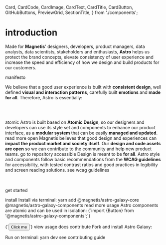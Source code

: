   Card,
  CardCode,
  CardImage,
  CardText,
  CardTitle,
  CardButton,
  GitHubButtons,
  PreviewGrid,
  SectionTitle,
} from './components';


<Meta title="/home" />

# introduction

<GitHubButtons star fork />

Made for **Magnetis**' designers, developers, product managers, data analysts, data scientists, stakeholders and enthusiasts, **Astro** helps us protect the brand concepts, elevate consistency of user experience and increase the speed and efficiency of how we design and build products for our customers.

<SectionTitle>manifesto</SectionTitle>

We believe that a good user experience is built with **consistent design**, well defined **visual and interaction patterns**, carefully built **emotions** and **made for all**.
Therefore, Astro is essentially:

<br /><br />

<Story name="manifesto">
  <PreviewGrid columns={3}>
    <Card>
      <CardImage src={AtomicIllustration} />
      <CardTitle>atomic</CardTitle>
      <CardText>
        Astro is built based on <strong>Atomic Design</strong>, so our designers and developers can
        use its style set and components to enhance our product interface, as a
        <strong>modular system</strong> that can be easily <strong>managed and updated</strong>.
      </CardText>
      <CardButton href="http://bradfrost.com/blog/post/atomic-web-design/" target="_blank">
        read more
      </CardButton>
    </Card>
    <Card>
      <CardImage src={OpenIllustration} />
      <CardTitle>open</CardTitle>
      <CardText>
        Magnetis believes that good design and experiences can
        <strong>impact the product market and society itself</strong>. Our
        <strong>design and code assets are open</strong>
        so we can contribute to the community and help new product teams.
      </CardText>
      <CardButton href="https://github.com/magnetis/astro-galaxy" target="_blank">
        go to repository
      </CardButton>
    </Card>
    <Card>
      <CardImage src={AccessibleIllustration} />
      <CardTitle>accessible</CardTitle>
      <CardText>
        Design is meant to be <strong>for all</strong>. Astro style and components follow basic
        recommendations from the <strong>WCAG guidelines</strong> for accessibility, with tested
        contrast ratios and good practices in legibility and screen reading solutions.
      </CardText>
      <CardButton href="https://www.w3.org/TR/WCAG21/" target="_blank">
        see wcag guidelines
      </CardButton>
    </Card>
  </PreviewGrid>
</Story>

<br /><br />
<SectionTitle>get started</SectionTitle>

<Story name="get started">
  <PreviewGrid columns={3}>
    <Card>
      <CardTitle>install</CardTitle>
      <CardText>
        Install via terminal:
        <CardCode>yarn add @magnetis/astro-galaxy-core @magnetis/astro-galaxy-components</CardCode>
      </CardText>
      <CardButton
        href="https://github.com/magnetis/astro-galaxy/blob/master/README.md"
        target="_blank">
        read more
      </CardButton>
    </Card>
    <Card>
      <CardTitle>usage</CardTitle>
      <CardText>
        Astro components are atomic and can be used in isolation:
        <CardCode>
          {`import {Button} from '@magnetis/astro-galaxy-components';`}
          <br />
          <br />
          {`<Button>Click me</Button>`}
        </CardCode>
      </CardText>
      <CardButton
        href="https://github.com/magnetis/astro-galaxy#using-astro-galaxy"
        target="_blank">
        view usage docs
      </CardButton>
    </Card>
    <Card>
      <CardTitle>contribute</CardTitle>
      <CardText>
        Fork and install Astro Galaxy:
        <p>
          <GitHubButtons fork />
        </p>
        Run on terminal:
        <CardCode>yarn dev</CardCode>
      </CardText>
      <CardButton
        href="https://github.com/magnetis/astro-galaxy/blob/master/CONTRIBUTING.md"
        target="_blank">
        see contributing guide
      </CardButton>
    </Card>
  </PreviewGrid>
</Story>
